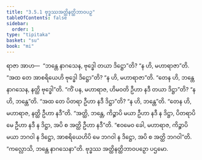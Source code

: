 ```yaml
---
title: "3.5.1 ဗုဒ္ဓဿအတ္ထိနတ္ထိဘာဝပဉှ"
tableOfContents: false
sidebar:
  order: 1
type: "tipitaka"
basket: "su"
book: "mi"
---
```



<DynamicBreadcrumb />

<Division number="73" book="mi" e="ch" v="28">

<Paragraph number="360" book="mi">
ရာဇာ အာဟ—  “ဘန္တေ နာဂသေန, ဗုဒ္ဓေါ တယာ ဒိဋ္ဌော”တိ? “န ဟိ, မဟာရာဇာ”တိ. “အထ တေ အာစရိယေဟိ ဗုဒ္ဓေါ ဒိဋ္ဌော”တိ? “န ဟိ, မဟာရာဇာ”တိ. “တေန ဟိ, ဘန္တေ နာဂသေန, နတ္ထိ ဗုဒ္ဓေါ”တိ. “ကိံ ပန, မဟာရာဇ, ဟိမဝတိ ဦဟာ နဒီ တယာ ဒိဋ္ဌာ”တိ? “န ဟိ, ဘန္တေ”တိ. “အထ တေ ပိတရာ ဦဟာ နဒီ ဒိဋ္ဌာ”တိ? “န ဟိ, ဘန္တေ”တိ. “တေန ဟိ, မဟာရာဇ, နတ္ထိ ဦဟာ နဒီ”တိ. “အတ္ထိ, ဘန္တေ, ကိဉ္စာပိ မယာ ဦဟာ နဒီ န ဒိဋ္ဌာ, ပိတရာပိ မေ ဦဟာ နဒီ န ဒိဋ္ဌာ, အပိ စ အတ္ထိ ဦဟာ နဒီ”တိ. “ဧဝမေဝ ခေါ, မဟာရာဇ, ကိဉ္စာပိ မယာ ဘဂဝါ န ဒိဋ္ဌော, အာစရိယေဟိပိ မေ ဘဂဝါ န ဒိဋ္ဌော, အပိ စ အတ္ထိ ဘဂဝါ”တိ.
</Paragraph>

<Paragraph number="361" book="mi">
“ကလ္လောသိ, ဘန္တေ နာဂသေနာ”တိ.

</Paragraph>
</Division>

<Paragraph number="362" type="center" book="mi">
ဗုဒ္ဓဿ အတ္ထိနတ္ထိဘာဝပဉှော ပဌမော.
</Paragraph>